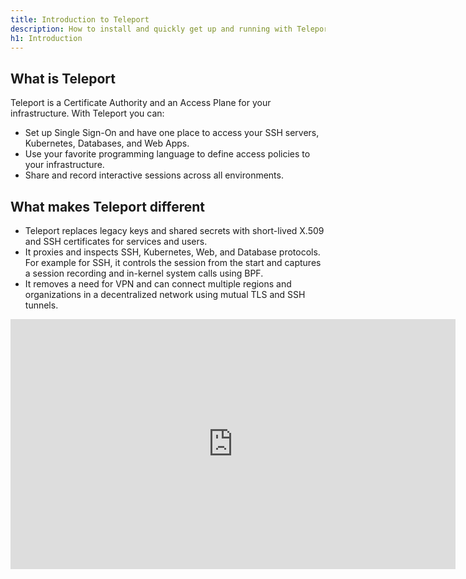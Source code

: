 ```yaml
---
title: Introduction to Teleport
description: How to install and quickly get up and running with Teleport to set up SSH and Kubernetes access to cloud environments.
h1: Introduction
---
```


## What is Teleport

Teleport is a Certificate Authority and an Access Plane for your infrastructure.
With Teleport you can:

- Set up Single Sign-On and have one place to access your SSH servers, Kubernetes, Databases, and Web Apps.
- Use your favorite programming language to define access policies to your infrastructure.
- Share and record interactive sessions across all environments.

## What makes Teleport different

- Teleport replaces legacy keys and shared secrets with short-lived X.509 and SSH certificates
  for services and users.
- It proxies and inspects SSH, Kubernetes, Web, and Database protocols.
  For example for SSH, it controls the session from the start
  and captures a session recording and in-kernel system calls using BPF.
- It removes a need for VPN and can connect multiple regions and organizations
  in a decentralized network using mutual TLS and SSH tunnels.

<iframe
  width="712"
  height="400"
  src="https://www.youtube-nocookie.com/embed/0HlyGk8dihM?rel=0&modestbranding=1"
  frameBorder="0"
  allow="accelerometer; autoplay; encrypted-media; gyroscope; picture-in-picture"
  allowFullScreen
/>

## Get started with Teleport Open Source Edition

- Install the open source Teleport Open Source Edition [in 5 minutes](getting-started.mdx).
- Join the [Teleport Discussions](https://github.com/gravitational/teleport/discussions) and ask a question.
- Create an issue in [Github](https://github.com/gravitational/teleport/).
- Reach out for [Teleport Enterprise](https://goteleport.com/get-started).
- [FAQ](faq.mdx) - Common questions about Teleport.

## Popular use-cases

Here are some of the most popular use-cases for Teleport:

- Use short-lived certificates instead of static keys for SSH, Kubernetes, Databases, and Web Apps.
- Gather structured events and session recording/replay for `ssh` and `kubectl`.
- Centralized SSH and Kubernetes Certificate Authority.
- Enforce 2nd factor auth with U2F or TOTP.
- Connect to computing resources located behind firewalls or without static IPs.
- Collaboratively troubleshoot issues through [session sharing](user-manual.mdx#sharing-sessions).
- Discover online servers and Docker containers within a cluster with [dynamic node labels](admin-guide.mdx#labeling-nodes-and-applications).
- Capture sessions and manage certificates for existing [OpenSSH fleet](openssh-teleport.mdx).
- Secure access to internal web applications and services with [application access](./application-access/introduction.mdx).

## Teleport Enterprise Edition

Teleport Enterprise is built around the open-source core of the Teleport Open Source Edition
with the added benefit of easy integration with identity managers for SSO. Both editions now support Role-Based Access Control (RBAC).

- [Teleport Enterprise Introduction](enterprise/introduction.mdx) - Overview of the additional capabilities of Teleport Enterprise.
- [Teleport Enterprise Quick Start](enterprise/quickstart-enterprise.mdx) - A quick tutorial to show off the basic capabilities of Teleport Enterprise.
  A good place to start if you want to jump right in.
- [SSO for SSH](enterprise/sso/ssh-sso.mdx) - Overview on how Teleport Enterprise works with external identity providers for Single Sign-On.

Teleport is available through the free, open source edition ("Teleport Open Source Edition")
or a commercial edition ("Teleport Enterprise Edition").

## Operating system support

Teleport is officially supported on the platforms listed below. It is worth noting
that the open source community has been successful in building and running Teleport on
UNIX variants other than Linux \[1].

| Operating System | Teleport Client | Teleport Server |
| - | - | - |
| Linux v2.6+ | yes | yes |
| MacOS v10.12+ | yes | yes |
| Windows \[2] | yes \[2] | no |

\[1] *Teleport is written in Go and it's possible to build it on
any OS supported by the [Golang toolchain](https://github.com/golang/go/wiki/MinimumRequirements)*.

\[2] *Teleport server does not run on Windows yet, but `tsh` (the Teleport client)
can be used on Windows to execute `tsh login` to retrieve a user's SSH
certificate and use it with `ssh`, the OpenSSH client, running on a Windows
client machine.*